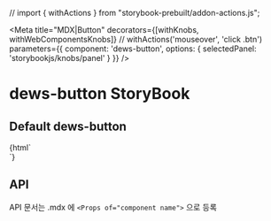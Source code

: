 // import { withActions } from "storybook-prebuilt/addon-actions.js";

<Meta
    title="MDX|Button"
    decorators={[withKnobs, withWebComponentsKnobs]} // withActions('mouseover', 'click .btn')
    parameters={{ component: 'dews-button', options: { selectedPanel: 'storybookjs/knobs/panel' } }}
/>

<!-- 아래는 Doc 부분 -->
# dews-button StoryBook

## Default dews-button
<Preview>
    <Story name="dews-button" height="100px">
        {html`
    <div style='width: 360px'>
                <dews-button />
    </div>
    <div style='width: 360px'>
                <dews-button title='button' />
    </div>
    <div style='width: 360px'>
                <dews-button title='button' disabled />
    </div>
    `}
    </Story>
</Preview>



## API

API 문서는 .mdx 에 `<Props of="component name">` 으로 등록

<Props of="dews-box" />
